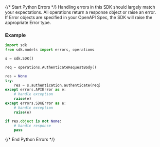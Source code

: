 {/* Start Python Errors */}
Handling errors in this SDK should largely match your expectations.  All operations return a response object or raise an error.  If Error objects are specified in your OpenAPI Spec, the SDK will raise the appropriate Error type.



### Example

```python
import sdk
from sdk.models import errors, operations

s = sdk.SDK()

req = operations.AuthenticateRequestBody()

res = None
try:
    res = s.authentication.authenticate(req)
except errors.APIError as e:
    # handle exception
    raise(e)
except errors.SDKError as e:
    # handle exception
    raise(e)

if res.object is not None:
    # handle response
    pass
```

{/* End Python Errors */}
